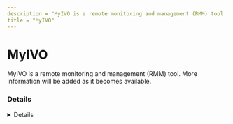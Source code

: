 ```yaml
---
description = "MyIVO is a remote monitoring and management (RMM) tool. More information will be added as it becomes available."
title = "MyIVO"
---
```




# MyIVO

MyIVO is a remote monitoring and management (RMM) tool. More information will be added as it becomes available.

### Details
<Details author={""}
         category={""}
         created={""}
         website={""}
         lastModified={"2-9-2024"}
         privileges={""}
         free={ false }
         verification={ false }
/>

#### Installation Paths
<Card code={ ["myivomgr.exe", "myivomanager.exe"] }/>





### Forensic Artifacts




#### Network Artifacts
<EuiSpacer size="xl"/>
<NetworkArtifactsTable data={ [{"Description": "Known remote domains", "Domains": ["myivo-server.software.informer.com"], "Ports": []}] }/>




### Detections
- Detects potential network activity of MyIVO RMM tool
  - [Sigma Rule](https://github.com/magicsword-io/LOLRMM/blob/main/detections/sigma/myivo_network_sigma.yml)
- Detects potential processes activity of MyIVO RMM tool
  - [Sigma Rule](https://github.com/magicsword-io/LOLRMM/blob/main/detections/sigma/myivo_processes_sigma.yml)

### References
- [myivo.com - DOA as of 2024](myivo.com - DOA as of 2024)

